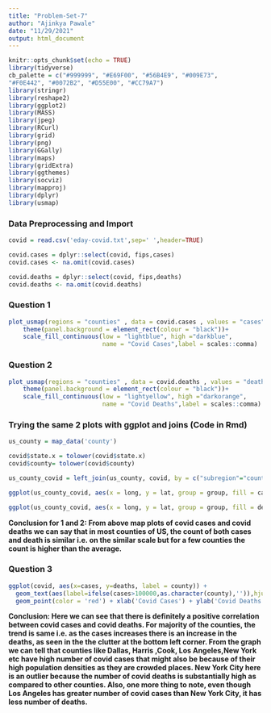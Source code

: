 ```yaml
---
title: "Problem-Set-7"
author: "Ajinkya Pawale"
date: "11/29/2021"
output: html_document
---
```



```r
knitr::opts_chunk$set(echo = TRUE)
library(tidyverse)
cb_palette = c("#999999", "#E69F00", "#56B4E9", "#009E73",
"#F0E442", "#0072B2", "#D55E00", "#CC79A7")
library(stringr)
library(reshape2)
library(ggplot2)
library(MASS)
library(jpeg)
library(RCurl)
library(grid)
library(png)
library(GGally)
library(maps)
library(gridExtra)
library(ggthemes)
library(socviz)
library(mapproj)
library(dplyr)
library(usmap)
```



### Data Preprocessing and Import

```r
covid = read.csv('eday-covid.txt',sep=' ',header=TRUE)
```

```r
covid.cases = dplyr::select(covid, fips,cases)
covid.cases <- na.omit(covid.cases) 
```


```r
covid.deaths = dplyr::select(covid, fips,deaths)
covid.deaths <- na.omit(covid.deaths) 
```


### Question 1

```r
plot_usmap(regions = "counties" , data = covid.cases , values = "cases", na = 0 )  + labs(title = ~bold("Covid Cases by Counties in US")) + 
    theme(panel.background = element_rect(colour = "black"))+
    scale_fill_continuous(low = "lightblue", high ="darkblue", 
                          name = "Covid Cases",label = scales::comma) 
```


### Question 2


```r
plot_usmap(regions = "counties" , data = covid.deaths , values = "deaths", na = 0 )  + labs(title = ~bold("Covid Deaths by Counties in US")) + 
    theme(panel.background = element_rect(colour = "black"))+
    scale_fill_continuous(low = "lightyellow", high ="darkorange", 
                          name = "Covid Deaths",label = scales::comma)
```




### Trying the same 2 plots with ggplot and joins (Code in Rmd)

```r
us_county = map_data('county')
```
```r
covid$state.x = tolower(covid$state.x)
covid$county= tolower(covid$county)
```


```r
us_county_covid = left_join(us_county, covid, by = c("subregion"="county","region"="state.x"))
```


```r
ggplot(us_county_covid, aes(x = long, y = lat, group = group, fill = cases)) + geom_polygon(color = "black", size = 0.25) +coord_map(projection = "lambert", lat0 = 30, lat1 = 40) +labs(title = "Covid Cases by Counties in US") + theme_map()  + scale_fill_continuous(low = "lightblue", high = "red", name = "Covid Cases",label = scales::comma) + theme(plot.title=element_text(size=10,face="bold")) 
```

```r
ggplot(us_county_covid, aes(x = long, y = lat, group = group, fill = deaths)) + geom_polygon(color = "black", size = 0.25) +coord_map(projection = "lambert", lat0 = 30, lat1 = 40) +labs(title = "Covid Deaths by Counties in US") + theme_map() + scale_fill_continuous(low = "lightyellow", high = "darkorange", name = "Covid Deaths",label = scales::comma) + theme(plot.title=element_text(size=10,face="bold")) 
```


**Conclusion for 1 and 2: From above map plots of covid cases and covid deaths we can say that in most counties of US, the count of both cases and death is similar i.e. on the similar scale but for a few counties the count is higher than the average.**


### Question 3

```r
ggplot(covid, aes(x=cases, y=deaths, label = county)) +
  geom_text(aes(label=ifelse(cases>100000,as.character(county),'')),hjust=0,vjust=0) +
  geom_point(color = 'red') + xlab('Covid Cases') + ylab('Covid Deaths') + ggtitle('Covid Deaths vs Covid Cases with labels for county with Cases > 100000') + xlim(0,400000) + theme(plot.title=element_text(size=11,face="bold")) 
```


**Conclusion: Here we can see that there is definitely a positive correlation between covid cases and covid deaths. For majority of the counties, the trend is same i.e. as the cases increases there is an increase in the deaths, as seen in the the clutter at the bottom left corner. From the graph we can tell that counties like Dallas, Harris ,Cook, Los Angeles,New York etc have high number of covid cases that might also be because of their high population densities as they are crowded places. New York City here is an outlier because the number of covid deaths is substantially high as compared to other counties. Also, one more thing to note, even though Los Angeles has greater number of covid cases than New York City, it has less number of deaths.** 
